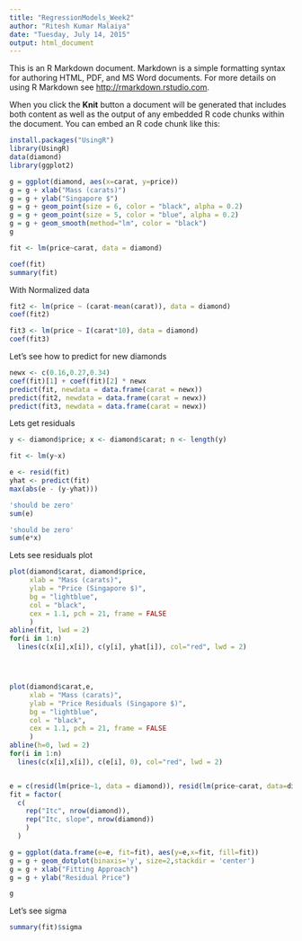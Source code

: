 ```yaml
---
title: "RegressionModels_Week2"
author: "Ritesh Kumar Malaiya"
date: "Tuesday, July 14, 2015"
output: html_document
---
```


This is an R Markdown document. Markdown is a simple formatting syntax for authoring HTML, PDF, and MS Word documents. For more details on using R Markdown see <http://rmarkdown.rstudio.com>.

When you click the **Knit** button a document will be generated that includes both content as well as the output of any embedded R code chunks within the document. You can embed an R code chunk like this:

```r
install.packages("UsingR")
library(UsingR)
data(diamond)
library(ggplot2)

g = ggplot(diamond, aes(x=carat, y=price))
g = g + xlab("Mass (carats)")
g = g + ylab("Singapore $")
g = g + geom_point(size = 6, color = "black", alpha = 0.2)
g = g + geom_point(size = 5, color = "blue", alpha = 0.2)
g = g + geom_smooth(method="lm", color = "black")
g

fit <- lm(price~carat, data = diamond)

coef(fit)
summary(fit)

```
With Normalized data
```r
fit2 <- lm(price ~ (carat-mean(carat)), data = diamond)
coef(fit2)

```
```r
fit3 <- lm(price ~ I(carat*10), data = diamond)
coef(fit3)
```

Let's see how to predict for new diamonds

```r
newx <- c(0.16,0.27,0.34)
coef(fit)[1] + coef(fit)[2] * newx
predict(fit, newdata = data.frame(carat = newx))
predict(fit2, newdata = data.frame(carat = newx))
predict(fit3, newdata = data.frame(carat = newx))

```
Lets get residuals

```r

y <- diamond$price; x <- diamond$carat; n <- length(y)

fit <- lm(y~x)

e <- resid(fit)
yhat <- predict(fit)
max(abs(e - (y-yhat)))

'should be zero'
sum(e) 

'should be zero'
sum(e*x) 

```
Lets see residuals plot

```r
plot(diamond$carat, diamond$price,
     xlab = "Mass (carats)",
     ylab = "Price (Singapore $)",
     bg = "lightblue",
     col = "black", 
     cex = 1.1, pch = 21, frame = FALSE
     )
abline(fit, lwd = 2)
for(i in 1:n)
  lines(c(x[i],x[i]), c(y[i], yhat[i]), col="red", lwd = 2)




plot(diamond$carat,e,
     xlab = "Mass (carats)",
     ylab = "Price Residuals (Singapore $)",
     bg = "lightblue",
     col = "black", 
     cex = 1.1, pch = 21, frame = FALSE
     )
abline(h=0, lwd = 2)
for(i in 1:n)
  lines(c(x[i],x[i]), c(e[i], 0), col="red", lwd = 2)



```

```r
e = c(resid(lm(price~1, data = diamond)), resid(lm(price~carat, data=diamond)))
fit = factor(
  c(
    rep("Itc", nrow(diamond)),
    rep("Itc, slope", nrow(diamond))
    )
  )

g = ggplot(data.frame(e=e, fit=fit), aes(y=e,x=fit, fill=fit))
g = g + geom_dotplot(binaxis='y', size=2,stackdir = 'center')
g = g + xlab("Fitting Approach")
g = g + ylab("Residual Price")

g

```

Let's see sigma

```r
summary(fit)$sigma
```


